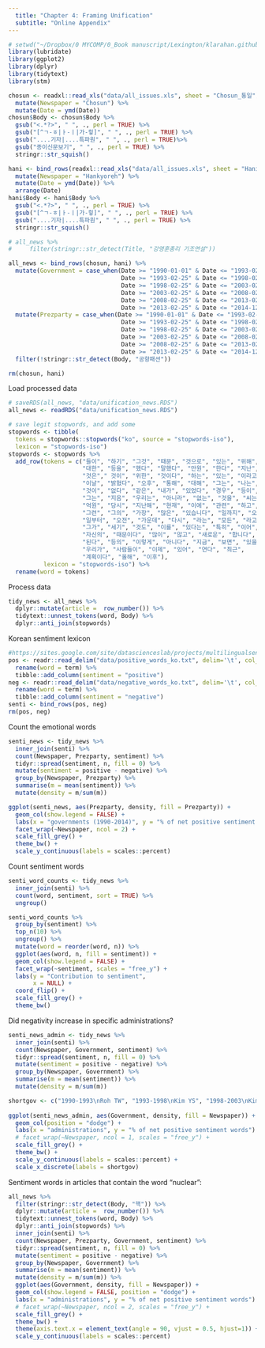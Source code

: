 ```yaml
---
  title: "Chapter 4: Framing Unification"
  subtitle: "Online Appendix"
---
```


```r
# setwd("~/Dropbox/0 MYCOMP/0_Book manuscript/Lexington/klarahan.github.io")
library(lubridate)
library(ggplot2)
library(dplyr)
library(tidytext)
library(stm) 
```

```r
chosun <- readxl::read_xls("data/all_issues.xls", sheet = "Chosun_통일") %>%
  mutate(Newspaper = "Chosun") %>%
  mutate(Date = ymd(Date))
chosun$Body <- chosun$Body %>%
  gsub("<.*?>", " ", ., perl = TRUE) %>%
  gsub("[^ㄱ-ㅎ|ㅏ-ㅣ|가-힣]", " ", ., perl = TRUE) %>%
  gsub("....기자|....특파원", " ", ., perl = TRUE)%>%
  gsub("종이신문보기", " ", ., perl = TRUE) %>%
  stringr::str_squish()

hani <- bind_rows(readxl::read_xls("data/all_issues.xls", sheet = "Hani_통일")) %>%
  mutate(Newspaper = "Hankyoreh") %>%
  mutate(Date = ymd(Date)) %>%
  arrange(Date)
hani$Body <- hani$Body %>%
  gsub("<.*?>", " ", ., perl = TRUE) %>%
  gsub("[^ㄱ-ㅎ|ㅏ-ㅣ|가-힣]", " ", ., perl = TRUE) %>%
  gsub("....기자|....특파원", " ", ., perl = TRUE) %>%
  stringr::str_squish()

# all_news %>%
#     filter(stringr::str_detect(Title, "강영훈총리 기조연설"))

all_news <- bind_rows(chosun, hani) %>%
  mutate(Government = case_when(Date >= "1990-01-01" & Date <= "1993-02-24" ~ "1990-1993 Roh TW",
                                Date >= "1993-02-25" & Date <= "1998-02-24" ~ "1993-1998 Kim YS",
                                Date >= "1998-02-25" & Date <= "2003-02-24" ~ "1998-2003 Kim DJ",
                                Date >= "2003-02-25" & Date <= "2008-02-24" ~ "2004-2008 Roh MH",
                                Date >= "2008-02-25" & Date <= "2013-02-24" ~ "2008-2013 Lee MB",
                                Date >= "2013-02-25" & Date <= "2014-12-31" ~ "2013-2014 Park GH")) %>%
  mutate(Prezparty = case_when(Date >= "1990-01-01" & Date <= "1993-02-24" ~ "Conservative",
                                Date >= "1993-02-25" & Date <= "1998-02-24" ~ "Conservative",
                                Date >= "1998-02-25" & Date <= "2003-02-24" ~ "Liberal",
                                Date >= "2003-02-25" & Date <= "2008-02-24" ~ "Liberal",
                                Date >= "2008-02-25" & Date <= "2013-02-24" ~ "Conservative",
                                Date >= "2013-02-25" & Date <= "2014-12-31" ~ "Conservative")) %>% 
  filter(!stringr::str_detect(Body, "공항패션")) 

rm(chosun, hani)
```

Load processed data
```r
# saveRDS(all_news, "data/unification_news.RDS")
all_news <- readRDS("data/unification_news.RDS")
```

```r
# save legit stopwords, and add some
stopwords <- tibble(
  tokens = stopwords::stopwords("ko", source = "stopwords-iso"),
  lexicon = "stopwords-iso") 
stopwords <- stopwords %>% 
  add_row(tokens = c("들이", "하기", "그것", "때문", "것으로", "있는", "위해",  
                     "대한", "등을", "했다", "말했다", "만원", "한다", "지난", 
                     "것은"," 것이", "위한", "것이다", "하는", "있는", "이라고",
                     "이날", "밝혔다", "오후", "통해", "대해", "그는", "나는", 
                     "것이", "없다", "같은", "내가", "있었다", "경우", "등이",
                     "그는", "지음", "우리는", "아니라", "없는", "것을", "씨는",
                     "억원", "당시", "지난해", "현재", "이에", "관련", "하고", 
                     "그런", "그의", "가장", "많은", "있습니다", "일까지", "오는", 
                     "일부터", "오전", "가운데", "다시", "라는", "모든", "라고", 
                     "그가", "세기", "것도", "이를", "있다는", "특히", "이어",
                     "자신의", "때문이다", "많이", "않고", "새로운", "합니다",
                     "된다", "등의", "이렇게", "아니다", "지금", "보면", "있을", 
                     "우리가", "사람들이", "이제", "있어", "연다", "최근", 
                     "계획이다", "올해", "이후"), 
          lexicon = "stopwords-iso") %>% 
  rename(word = tokens)
```

Process data
```r
tidy_news <- all_news %>%
  dplyr::mutate(article =  row_number()) %>%
  tidytext::unnest_tokens(word, Body) %>% 
  dplyr::anti_join(stopwords)  

```

Korean sentiment lexicon
```r
#https://sites.google.com/site/datascienceslab/projects/multilingualsentiment
pos <- readr::read_delim("data/positive_words_ko.txt", delim='\t', col_names=c("term")) %>% 
  rename(word = term) %>% 
  tibble::add_column(sentiment = "positive")
neg <- readr::read_delim("data/negative_words_ko.txt", delim='\t', col_names=c("term")) %>% 
  rename(word = term) %>% 
  tibble::add_column(sentiment = "negative")
senti <- bind_rows(pos, neg) 
rm(pos, neg)
```

Count the emotional words
```r

senti_news <- tidy_news %>% 
  inner_join(senti) %>%
  count(Newspaper, Prezparty, sentiment) %>%
  tidyr::spread(sentiment, n, fill = 0) %>%
  mutate(sentiment = positive - negative) %>% 
  group_by(Newspaper, Prezparty) %>% 
  summarise(m = mean(sentiment)) %>% 
  mutate(density = m/sum(m)) 

ggplot(senti_news, aes(Prezparty, density, fill = Prezparty)) +
  geom_col(show.legend = FALSE) +
  labs(x = "governments (1990-2014)", y = "% of net positive sentiment words") +
  facet_wrap(~Newspaper, ncol = 2) +
  scale_fill_grey() +
  theme_bw() +
  scale_y_continuous(labels = scales::percent)
```

Count sentiment words
```r
senti_word_counts <- tidy_news %>%
  inner_join(senti) %>%
  count(word, sentiment, sort = TRUE) %>%
  ungroup()

senti_word_counts %>%
  group_by(sentiment) %>%
  top_n(10) %>%
  ungroup() %>%
  mutate(word = reorder(word, n)) %>%
  ggplot(aes(word, n, fill = sentiment)) +
  geom_col(show.legend = FALSE) +
  facet_wrap(~sentiment, scales = "free_y") +
  labs(y = "Contribution to sentiment",
       x = NULL) +
  coord_flip() +
  scale_fill_grey() +
  theme_bw()
```

Did negativity increase in specific administrations?
```r
senti_news_admin <- tidy_news %>%
  inner_join(senti) %>%
  count(Newspaper, Government, sentiment) %>%
  tidyr::spread(sentiment, n, fill = 0) %>%
  mutate(sentiment = positive - negative) %>% 
  group_by(Newspaper, Government) %>% 
  summarise(m = mean(sentiment)) %>% 
  mutate(density = m/sum(m)) 

shortgov <- c("1990-1993\nRoh TW", "1993-1998\nKim YS", "1998-2003\nKim DJ", "2004-2008\nRoh MH", "2008-2013\nLee MB", "2013-2014\nPark GH")
  
ggplot(senti_news_admin, aes(Government, density, fill = Newspaper)) +
  geom_col(position = "dodge") +
  labs(x = "administrations", y = "% of net positive sentiment words") +
  # facet_wrap(~Newspaper, ncol = 1, scales = "free_y") +
  scale_fill_grey() +
  theme_bw() +
  scale_y_continuous(labels = scales::percent) +
  scale_x_discrete(labels = shortgov)
```

Sentiment words in articles that contain the word "nuclear": 
```r
all_news %>%
  filter(stringr::str_detect(Body, "핵")) %>% 
  dplyr::mutate(article =  row_number()) %>%
  tidytext::unnest_tokens(word, Body) %>% 
  dplyr::anti_join(stopwords) %>% 
  inner_join(senti) %>%
  count(Newspaper, Prezparty, Government, sentiment) %>%
  tidyr::spread(sentiment, n, fill = 0) %>%
  mutate(sentiment = positive - negative) %>% 
  group_by(Newspaper, Government) %>% 
  summarise(m = mean(sentiment)) %>% 
  mutate(density = m/sum(m)) %>% 
  ggplot(aes(Government, density, fill = Newspaper)) +
  geom_col(show.legend = FALSE, position = "dodge") +
  labs(x = "administrations", y = "% of net positive sentiment words") +
  # facet_wrap(~Newspaper, ncol = 2, scales = "free_y") +
  scale_fill_grey() +
  theme_bw() +
  theme(axis.text.x = element_text(angle = 90, vjust = 0.5, hjust=1)) +
  scale_y_continuous(labels = scales::percent)
```
